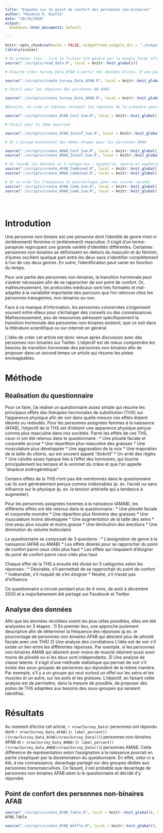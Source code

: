 ```yaml
---
title: "Enquête sur le point de confort des personnes non-binaires"
author: "Maxence R. Ouafik"
date: "10/10/2020"
output: 
  bookdown::html_document2: default

---
```


```r
knitr::opts_chunk$set(echo = FALSE, widgetframe_widgets_dir = "./output")
library(scales)
```




```r

# En premier lieu : lire le fichier CSV généré par le Google Forms afin d'obtenir Survey_Data
source("./scripts/read_data.R", local = knitr::knit_global())

# Ensuite créer Survey_Data_AFAB à partir des données brutes. D'une part, les données sont transformées pour que chaque variable soit individualisées avec un 0 si la personne n'a pas coché la réponse et un 1, si la personne l'a cochée. 

source("./scripts/create_Survey_Data_AFAB.R", local = knitr::knit_global(), encoding = "UTF-8")

# Pareil pour les réponses des personnes NB AMAB

source("./scripts/create_Survey_Data_AMAB.R", local = knitr::knit_global(), encoding = "UTF-8")

#Ensuite, on crée un tableau résumant les réponses de la première question destinée aux personnes AFAB (nombre de personnes ayant répondu et pourcentage) Ce tableau nous servira à créer les graphiques. 

source("./scripts/create_AFAB_Conf_Sum.R", local = knitr::knit_global(), encoding = "UTF-8")

# Pareil pour la 2ème question

source("./scripts/create_AFAB_Inconf_Sum.R", local = knitr::knit_global(), encoding = "UTF-8")

# On s'occupe maintenant des mêmes étapes pour les personnes AMAB

source("./scripts/create_AMAB_Conf_Sum.R", local = knitr::knit_global(), encoding = "UTF-8")
source("./scripts/create_AMAB_Inconf_Sum.R", local = knitr::knit_global(), encoding = "UTF-8")

# On recode les données en 3 catégories : dysphorie, neutre et euphorie pour les personnes AFAB et AMAB
source("./scripts/create_AFAB_Combined.R", local = knitr::knit_global(), encoding = "UTF-8")
source("./scripts/create_AMAB_Combined.R", local = knitr::knit_global(), encoding = "UTF-8")

# Et on crée les fréquences et pourcentages pour ces scores recodés
source("./scripts/create_AFAB_Comb_Sum.R", local = knitr::knit_global(), encoding = "UTF-8")
source("./scripts/create_AMAB_Comb_Sum.R", local = knitr::knit_global(), encoding = "UTF-8")





```




# Introdution 
Une personne non-binaire est une personne dont l'identité de genre n'est ni (entièrement) féminine ni (entièrement) masculine. Il s'agit d'un terme-parapluie regroupant une grande variété d'identités différentes. Certaines personnes non-binaires se définissent en-dehors du masculin et du féminin, d'autres oscillent quelque part entre les deux sans s'identifier complètement à l'un de ces deux genres. En outre, l'identification peut varier en fonction du temps. 

Pour une partie des personnes non-binaires, la transition hormonale peut s'avérer nécessaire afin de se rapprocher de son point de confort. Or, malheureusement, les protocoles médicaux sont très formatés et mal-adaptés à la variabilité importante des parcours que l'on retrouve chez les personnes transgenres, non-binaires ou non. 

Face à ce manque d'information, les personnes concernées s'organisent souvent entre elleux pour s'échanger des conseils ou des connaissances. Malheureusement, peu de ressources adressant spécifiquement la transition hormonale des personnes non-binaires existent, que ce soit dans la littérature scientifique ou sur internet en général. 

L'idée de créer cet article est donc venue après discussion avec des personnes non-binaires sur Twitter. L'objectif est de mieux comprendre les besoins de transition hormonale des personnes non-binaires afin de proposer dans un second temps un article qui résume les pistes envisageables. 


# Méthode 
## Réalisation du questionnaire
Pour ce faire, j'ai réalisé un questionnaire assez simple qui résume les principaux effets des thérapies hormonales de substitution (THS) sur l'apparence physique afin de voir dans quelle mesure ces effets étaient désirés ou redoutés. Pour les personnes assignées femmes à la naissance (AFAB), l'objectif de la THS est d'obtenir une apparence physique perçue comme plus masculine dans nos sociétés. Parmi les effets de ces THS, ceux-ci ont été retenus dans le questionnaire : 
* Une pilosité faciale et corporelle accrue
* Une répartition plus masculine des graisses
* Une musculature plus développée 
* Une aggravation de la voix 
* Une majoration de la taille du clitoris, qui est souvent appelé "dickclit"
* Un arrêt des règles
* Une calvitie assez typique liée à l'effet des hormones, qui touche principalement les tempes et le sommet du crâne et que l'on appelle "alopécie androgénétique" 

Certains effets de la THS n'ont pas été mentionnés dans le questionnaire car ils sont généralement perçus comme indésirables (p. ex. l'acné) ou sans influence sur le physique (p. ex. la tension artérielle qui a tendance à augmenter). 

Pour les personnes assignées hommes à la naissance (AMAB), les différents effets ont été retenus dans le questionnaire : 
* Une pilosité faciale et corporelle moindre
* Une réparition plus féminine des graisses
* Une musculature moins développée 
* Une augmentation de la taille des seins
* Une peau plus souple et moins grasse
* Une diminution des érections
* Une diminution du volume testiculaire

Le questionnaire se composait de 3 questions : 
* L'assignation de genre à la naissance (AFAB ou AMAB)
* Les effets désirés pour se rapprocher du point de confort parmi ceux cités plus haut
* Les effets qui risquaient d'éloigner du point de confort parmi ceux cités plus haut

Chaque effet de la THS a ensuite été divisé en 3 catégories selon les réponses : 
* Désirable, s'il permettait de se rapprochait du point de confort
* Indésirable, s'il risquait de s'en éloigner 
* Neutre, s'il n'avait pas d'influence

Ce questionnaire a circulé pendant plus de 4 mois, de août à décembre 2020 et a majoritairement été partagé sur Facebook et Twitter. 

## Analyse des données
Afin que les données récoltées soient les plus utiles possibles, elles ont été analysées en 3 étapes : 
1) En premier lieu, une approche purement descriptive afin de déterminer la fréquence des réponses (p.ex. le pourcentage de personnes non-binaires AFAB qui désirent plus de pilosité faciale avec une THS)
2) Une analyse des corrélations L'idée est de voir s'il existe un lien entre les différentes réponses. Par exemple, si les personnes non-binaires AMAB qui désirent avoir moins de muscle désirent aussi avoir moins de pilosité ou si les deux sont indépendants. 
3) Une analyse de classe latente. Il s'agit d'une méthode statistique qui permet de voir s'il existe des sous-groupes de personnes qui répondent de la même manière. Par exemple, s'il y a un groupe qui veut surtout un effet sur les seins et les muscles et un autre, sur les poils et les graisses. L'objectif, en faisant cette analyse est de permettre, dans la mesure de possible, de proposer des pistes de THS adaptées aux besoins des sous-groupes qui seraient identifiés.

# Résultats

Au moment d'écrire cet article, `r nrow(Survey_Data)` personnes ont répondu dont `r nrow(Survey_Data_AFAB)` (`r label_percent()((nrow(Survey_Data_AFAB)/nrow(Survey_Data)))`) personnes non-binaires AFAB et `r nrow(Survey_Data_AMAB)` (`r label_percent()((nrow(Survey_Data_AMAB)/nrow(Survey_Data)))`) personnes AMAB. Cette différence de représentation selon l'assignation à la naissance pourrait en partie s'expliquer par la dissémination du questionnaire. En effet, celui-ci a été, à ma connaissance, davantage partagé sur des groupes dédiés aux personnes transmasculines. Ce faisant, il est probable que davantage de personnes non-binaires AFAB aient lu le questionnaire et décidé d'y répondre. 

## Point de confort des personnes non-binaires AFAB 



```r
source("./scripts/create_AFAB_Table.R", local = knitr::knit_global(), encoding = "UTF-8")
AFAB_Table
```




```r
source("./scripts/create_AFAB_Waffle.R", local = knitr::knit_global(), encoding = "UTF-8")
```













